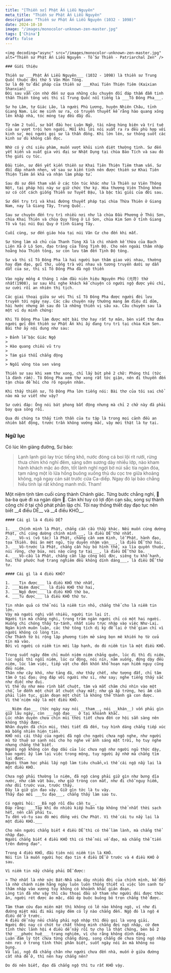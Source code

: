 ```yaml
---
title: "[Thiền sư] Phật Ấn Liễu Nguyên"
meta_title: "Thiền sư Phật Ấn Liễu Nguyên"
description: "Thiền sư Phật Ấn Liễu Nguyên (1032 - 1098)"
date: 2024-10-10
image: "/images/monocolor-unknown-zen-master.jpg"
tags: ['China']
draft: false
---
```


<div className="grid xl:grid-cols-8 lg:grid-cols-8 md:grid-cols-2 sm:grid-cols-2 xs:grid-cols-1 gap-8 bg-body dark:bg-darkmode-body">

  <div className="lg:col-span-3 md:col-span-1">

    <img decoding="async" src="/images/monocolor-unknown-zen-master.jpg" alt="Thiền sư Phật Ấn Liễu Nguyên - Tổ Sư Thiền - Patriarchal Zen" />

    ### Giới thiệu

    Thiền sư ___Phật Ấn Liễu Nguyên___ (1032 - 1098) là thiền sư Trung Quốc thuộc đời thứ 5 Vân Môn Tông.
    Sư là đệ tử đắc pháp của thiền sư ___Khai Tiên Thiện Tiêm (Kaixian Shanxian)___.
    Đời sau vẫn còn nhớ đến sư qua những câu chuyện đối đáp thấm đẫm tinh thần Thiền tông với thi sĩ Trung Quốc nổi tiếng là ___Tô Đông Pha___.

    Sư họ Lâm, tự Giác Lão, là người Phù Lương, huyện Nhiên Châu, tỉnh Giang Nam. Lúc mẹ sinh sư ra, có truyền thuyết kể rằng hào quang xông lên khắp nhà, tóc móng tay đều đầy đủ.

    Từ năm 2 tuổi, sư bắt đầu học Luận Ngữ, tài năng hùng biện và trí tuệ của sư vượt trội hơn người. Mỗi khi lời nói xuất ra ra đều phù hợp với kinh sử, mọi người gọi sư là thần đồng. Khi lớn lên, sư thông suốt các kinh sử dù không cần đọc.

    Nhờ có ý chí siêu phàm, muốn vượt khỏi sinh diệt thường tình. Sư đến yết kiến và xuất gia với đại sư Nhật Dụng tại chùa Bảo Tích và sau đó thọ giới cụ túc.

    Đầu tiên, sư đến yết kiến thiền sư Khai Tiên Thiện Tiêm tham vấn. Sư đối đáp nhanh nhẹn, về sau sư kiến tính nên được thiền sư Khai Tiên Thiện Tiêm ấn khả và nhận làm pháp tử.

    Sau đó sư đến tham vấn ở các tôn túc khác như là Thiền sư Viên Thông Nột, tại pháp hội này sư giữ chức thư ký. Hòa thượng Viên Thông khen sư có cốt cách giống Thiền sư Tuyết Đậu, là bậc tài giỏi của đời sau.

    Sư đến trụ trì và khai đường thuyết pháp tại chùa Thừa Thiên ở Giang Nam, nay là Giang Tây, Trung Quốc..

    Sau sư chuyên đến trụ trì nhiều nơi như là chùa Đầu Phương ở Thôi Sơn, chùa Khai Thiên và chùa Quy Tông ở Lô Sơn, chùa Kim Sơn ở tỉnh Giang Tô và tại núi Đại Quy ở tỉnh Giang Tây.

    Cuối cùng, sư đến giáo hóa tại núi Vân Cư cho đến khi mất.

    Sư từng làm xã chủ của Thanh Tùng Xã là chi nhánh kế thừa của Bạch Liên Xã ở Lô Sơn, đạo tràng của Tông Tịnh Độ. Cho nên ngoài thâm nhập hoằng hóa Thiền tông, sư còn lưu tâm đến Tịnh Độ tông.

    Sư và thi sĩ Tô Đông Pha là hai người bạn thâm giao với nhau, thường hay đàm đạo, gửi thư, uống trà với nhau và tương truyền dưới sự dẫn dắt của sư, thi sĩ Tô Đông Pha đã ngộ thiền

    Vào ngày mồng 4 tháng 1 năm đầu niên hiệu Nguyên Phù (元符) thứ nhất(1908), sư sau khi nghe khách kể chuyện có người ngộ được yếu chỉ, sư cười rồi an nhiên thị tịch.

    Các giai thoại giữa sư với Thi sĩ Tô Đông Pha được người đời lưu truyền tới ngày nay. Các câu chuyện này thường mang âm điệu dí dỏm, hài hước nhưng ẩn sau đó là những thiền vị sâu xa. Câu chuyện sau là một ví dụ minh chứng:

    Khi Tô Đông Pha làm được một bài thơ hay rất tự mãn, bèn viết thư đưa người gửi đến thiền sư Phật Ấn khi ấy đang trụ trì tại chùa Kim Sơn. Bài thơ ấy nội dung như sau:

    > Đảnh lễ bậc Giác Ngộ
    >
    > Hào quang chiếu vũ trụ
    >
    > Tám gió thổi chẳng động
    >
    > Ngồi vững tòa sen vàng

    Thiền sư sau khi xem thư xong, chỉ lấy bút phê 2 chữ: Phóng thí (tức là đánh rắm). Tô Đông Pha xem thư xong rất tức giận, nên đi thuyền đến tận chùa để hỏi cho rõ nguyên nhân.

    Khi thấy thiền sư, Tô Đông Pha lớn tiếng nói: Bài thơ của tôi sai chổ nào mà sư viết như vậy?

    Sư cười đáp: Ông nói bát phong bất động nhưng mà chỉ 2 chữ này đã phải bay qua sông rồi.

    Qua đó chúng ta thấy tinh thần của tu tập là trong mọi cảnh đều an nhiên bất động, trước trần không vướng mắc, vậy mới thật là tự tại.

</div>

<div className="lg:col-span-5 md:col-span-1">

  ### Ngữ lục

Có lúc lên giảng đường, Sư bảo:

> Lạnh lạnh gió lay trúc tiếng khô, nước đóng cá boi lội rít rưới, rừng thưa chim khó nghỉ đêm, sáng sớm sương dày nhiều lớp, nào kham hành khách mặc áo đơn, tốt lành nghĩ ngợi bờ núi sắc tía ngàn đóa, tạm nâng một lò lửa hồng buông xuống thù du cọc tre giữa khoảng không, ngã ngay cán sát trước cửa Ca-diếp. Ngay đó lại bảo chẳng hiểu tính lại rất không manh mối. Tham!

  <Notice type="warning" title="cảnh ngữ">
    Một niệm tịnh tâm cuối cùng thành Chánh giác.
    Từng bước chẳng nghỉ, 🐢 ba-ba què đi xa ngàn dặm 🐢.
    Căn khí tuy có lợi độn cạn sâu, song sự thành công chỉ ở tại chỗ phát phẫn lập chí.
    Tôi nay thống thiết dạy đạo tục nên biết __4 điều DỄ__ và __4 điều KHÓ__.

    #### Cái gì là 4 điều DỄ?

    1. ___Chính mình là Phật, chẳng cần cầu thầy khác. Nếu muốn cúng dường Phật, chỉ cúng dường chính mình___, là điều DỄ thứ nhất.
    2. ___Vô-vi (vô tác) là Phật, chẳng cần xem Kinh, lễ Phật, hành đạo, tọa thiền. Đói ăn mệt ngủ, tùy duyên nhậm vận___, là điều DỄ thứ hai.
    3. ___Vô-trước là Phật, chẳng cần hủy bỏ hình thể, xa lìa quyến thuộc, núi rừng, chợ búa, nơi nào cũng tự tại___, là điều DỄ thứ ba.
    4. ___Vô-cầu là Phật, chẳng cần lập công bồi đức, siêng tu khổ hạnh, hai thứ phước huệ trang nghiêm đều không dính dáng___, là điều DỄ thứ tư.

    #### Cái gì là 4 điều KHÓ?

    1. ___Tin được___ là điều KHÓ thứ nhất,
    2. ___Niệm được___ là điều KHÓ thứ hai,
    3. ___Ngộ được___ là điều KHÓ thứ ba,
    4. ___Tu được___ là điều KHÓ thứ tư.

    Tin nhân quả có thể nói là niềm tin nhỏ, chẳng thể cho là niềm tin lớn.
    Vậy mà người nghi vẫn nhiều, người tin lại ít.
    Người tin mà chẳng nghi, trong trăm ngàn người chỉ có một hai người.
    Huống chi chóng thấy tự-tánh, nhất siêu trực nhập vào việc Như-Lai.
    Ngàn kinh muôn luận, các thứ tông tích dị kỳ để lại ở thế gian chỉ vì người không có lòng tin.
    Chư Thánh từ bi rộng lập phương tiện mở sáng bọn mê khiến họ từ cửa tín mà vào.
    Bởi vì người có niềm tin mới lập hạnh, do đó niềm tin là một điều KHÓ.

    Trong suốt ngày đêm chỉ muốn niệm niệm chẳng quên, lúc đi thì đi niệm, lúc ngồi thì ngồi niệm, lúc cử động, nói nín, nằm xuống, đứng dậy đều niệm, lúc làm việc, tiếp vật cho đến khốn khổ hoạn nạn hiểm nguy cũng đều niệm.
    Thân như cây khô, như tảng đá, như thây chết, như tượng đất, chỉ tâm tâm ở tại đạo; ứng đáp với người như si, như say; nghe tiếng thấy sắc như điếc như đui.
    Vì thế dụ như mèo rình bắt chuột, tâm và mắt chăm chú nhìn vào một chỗ, lơ đễnh một chút ắt chuột chạy mất; như gà ấp trứng, hơi ấm cần phải liên tục, gián đoạn một chút là không thể thành gà con được.
    Vì thế niệm nầy là một điều KHÓ.

    ___Niệm đạo___ (tức ngày nay nói __tham__, nói __khán__) vốn phải gìn giữ lâu ngày, còn ___ngộ đạo___ ở tại khoảnh khắc.
    Lúc nhân duyên chưa chín mùi thời tiết chưa đến cơ hội sẵn sàng nên không thấy được.
    Nhân duyên đã chín mùi, thời tiết đã đến, tuy hình dáng chẳng tiếp xúc mà bỗng nhiên hiện tiền.
    KHÓ nói cái thấy của người đã ngộ cho người chưa ngộ nghe, như người mù từ thuở sơ sanh nói cho họ nghe về ánh sáng mặt trời, họ tuy nghe nhưng chẳng thể biết.
    Người ngộ không còn đạp dấu của lúc chưa ngộ như người ngủ thức dậy, bảo người ấy làm lại việc trong mộng, tuy người ấy nhớ mà chẳng tìm lại được.
    Người tham học phải lấy ngộ làm tiêu chuẩn,vì thế cái ngộ nầy lại là một điều KHÓ.

    Chưa ngộ phải thường lo niệm, đã ngộ càng phải giữ gìn như bưng dĩa nước, như cầm vật báu, như giữ tròng con mắt, như đi chỗ nguy hiểm, như đối trước vua, trước thầy.
    Đây là giữ gìn đạo vậy. Giữ gìn tức là tu vậy.
    Thấy đạo mới ___tu đạo___, chẳng thấy làm sao tu.

    Có người hỏi: __Đã ngộ rồi đâu cần tu__.
    Đáp rằng: ___Tập khí do nhiều kiếp huân tập không thể nhất thời sạch hết, nên cần phải tu.
    Tu đến vô-tu sau đó mới đồng với Chư Phật. Vì thế cái tu nầy lại là một điều KHÓ.___

    Cho nên người chẳng biết 4 điều DỄ thì có thể làm lành, mà chẳng thể nhập đạo.
    Người chẳng biết 4 điều KHÓ thì có thể nói về đạo, mà chẳng thể tiến trên đường đạo".

    Trong 4 điều KHÓ, đầu tiên nói niềm tin là KHÓ.
    Nói tin là muốn người học đạo tin 4 điều DỄ ở trước và 4 điều KHÓ ở sau.

    Vì niềm tin nầy chẳng phải DỄ được:

    > Thứ nhất là nhờ sức Bát-Nhã sâu dày nhiều đời của chính mình, kế đến là nhờ chánh niệm hằng ngày luôn luôn thống thiết vì việc lớn sanh tử thâm nhập vào xương tủy không có khoảnh khắc gián đoạn.
    Lòng tin đã như vậy thì câu thoại đầu sở tham như người đói được thức ăn, người rét được áo mặc, dẫu ép buộc buông bỏ trọn chẳng thể được.

    Tâm tham cứu đạo miên mật thì không có lẽ nào không ngộ, ví như đi đường miệt mài đi mãi ngày đêm có lý nào chẳng đến. Ngộ đó là ngộ 4 điều dễ ở trước.
    4 điều dễ này nếu chẳng phải ngộ nhập thì đều gọi là vọng giải.
    Người đời nay có chút tư chất thông minh chẳng đợi ngộ nhập, cứ đem tình thức lãnh hội 4 điều dễ nầy rồi tự cho là thật chứng, bèn bỏ 2 thứ ___phước huệ___ trang nghiêm, vì cho rằng không dính dáng.
    Luận đàm lý tột chưa từng chẳng đúng, song chẳng dè chưa từng ngộ nhập nên rơi ở trong tình thức phân biệt, suốt ngày nói ăn mà không no bụng.
    Vả lại, ngộ đã chẳng chân như người chưa đến nhà, muốn ở giữa đường cất nhà để ở, thì nên hay chẳng nên?

    Do đó nên biết, đạo đã chẳng ngộ thì tu rất KHÓ vậy.
  </Notice>

  <Notice type="tip" title="tác phẩm">

  </Notice>

  <Notice type="info" title="thông tin khác">

  </Notice>

</div>

</div>

